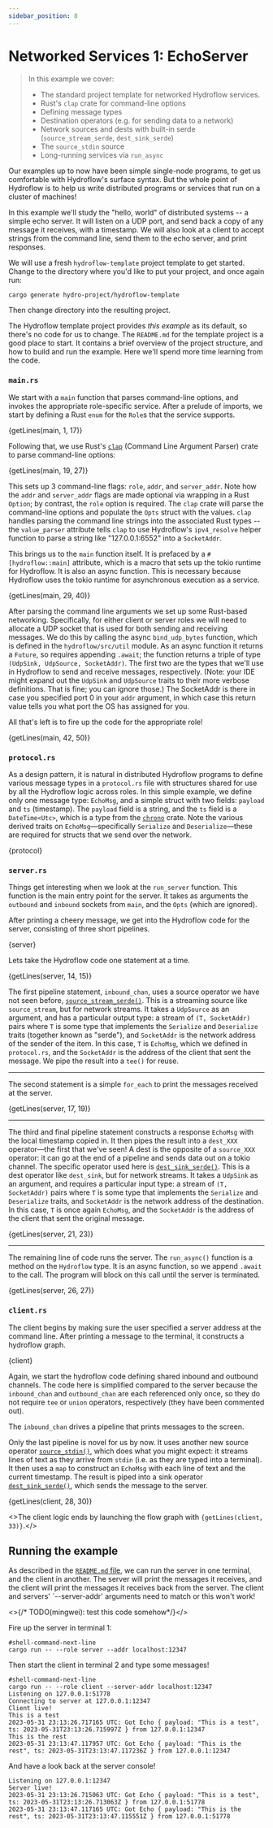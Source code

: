 ```yaml
---
sidebar_position: 8
---
```


# Networked Services 1: EchoServer
> In this example we cover:
> * The standard project template for networked Hydroflow services.
> * Rust's `clap` crate for command-line options
> * Defining message types
> * Destination operators (e.g. for sending data to a network)
> * Network sources and dests with built-in serde (`source_stream_serde`, `dest_sink_serde`)
> * The `source_stdin` source
> * Long-running services via `run_async`

Our examples up to now have been simple single-node programs, to get us comfortable with Hydroflow's
surface syntax. But the whole point of Hydroflow is to help us write distributed programs or services that run on a cluster of machines!

In this example we'll study the "hello, world" of distributed systems -- a simple echo server. It will listen on a UDP port,
and send back a copy of any message it receives, with a timestamp. We will also look at a client to
accept strings from the command line, send them to the echo server, and print responses.

We will use a fresh `hydroflow-template` project template to get started. Change to the directory where you'd like to put your project, and once again run:
```bash
cargo generate hydro-project/hydroflow-template
```
Then change directory into the resulting project.

The Hydroflow template project provides *this example* as its default, so there's no code for us to change.
The `README.md` for the template project is a good place to start. It contains a brief overview of the project structure, and how to build and run the example. Here we'll spend more time learning from the code.

### `main.rs`
We start with a `main` function that parses command-line options, and invokes the appropriate
role-specific service.
After a prelude of imports, we start by defining a Rust `enum` for the `Role`s that the service supports.

<CodeBlock language="rust">{getLines(main, 1, 17)}</CodeBlock>

Following that, we use Rust's [`clap`](https://docs.rs/clap/latest/clap/) (Command Line Argument Parser) crate to parse command-line options:

<CodeBlock language="rust">{getLines(main, 19, 27)}</CodeBlock>

This sets up 3 command-line flags: `role`, `addr`, and `server_addr`. Note how the `addr` and `server_addr` flags are made optional via wrapping in a Rust `Option`; by contrast, the `role` option is required. The `clap` crate will parse the command-line options and populate the `Opts` struct with the values. `clap` handles parsing the command line strings into the associated Rust types --  the `value_parser` attribute tells `clap` to use Hydroflow's `ipv4_resolve` helper function to parse a string like "127.0.0.1:6552" into a `SocketAddr`.

This brings us to the `main` function itself. It is prefaced by a `#[hydroflow::main]` attribute, which is a macro that sets up the tokio runtime for Hydroflow. It is also an async function. This is necessary because Hydroflow uses the tokio runtime for asynchronous execution as a service.

<CodeBlock language="rust">{getLines(main, 29, 40)}</CodeBlock>

After parsing the command line arguments we set up some Rust-based networking. Specifically, for either client or server roles we will need to allocate a UDP socket that is used for both sending and receiving messages. We do this by calling the async `bind_udp_bytes` function, which is defined in the `hydroflow/src/util` module. As an async function it returns a `Future`, so requires appending `.await`; the function returns a triple of type `(UdpSink, UdpSource, SocketAddr)`. The first two are the types that we'll use in Hydroflow to send and receive messages, respectively. (Note: your IDE might expand out the `UdpSink` and `UdpSource` traits to their more verbose definitions. That is fine; you can ignore those.) The SocketAddr is there in case you specified port 0 in your `addr` argument, in which case this return value tells you what port the OS has assigned for you.

All that's left is to fire up the code for the appropriate role!

<CodeBlock language="rust">{getLines(main, 42, 50)}</CodeBlock>

### `protocol.rs`
As a design pattern, it is natural in distributed Hydroflow programs to define various message types in a `protocol.rs` file with structures shared for use by all the Hydroflow logic across roles. In this simple example, we define only one message type: `EchoMsg`, and a simple struct with two fields: `payload` and `ts` (timestamp). The `payload` field is a string, and the `ts` field is a `DateTime<Utc>`, which is a type from the [`chrono`](https://docs.rs/chrono/latest/chrono/) crate. Note the various derived traits on `EchoMsg`—specifically `Serialize` and `Deserialize`—these are required for structs that we send over the network.

<CodeBlock language="rust" showLineNumbers>{protocol}</CodeBlock>

### `server.rs`
Things get interesting when we look at the `run_server` function. This function is the main entry point for the server. It takes as arguments the `outbound` and `inbound` sockets from `main`, and the `Opts` (which are ignored).

After printing a cheery message, we get into the Hydroflow code for the server, consisting of three short pipelines.

<CodeBlock language="rust" showLineNumbers>{server}</CodeBlock>

Lets take the Hydroflow code one statement at a time.

<CodeBlock language="rust">{getLines(server, 14, 15)}</CodeBlock>

The first pipeline statement, `inbound_chan`, uses a source operator we have not seen before, [`source_stream_serde()`](../syntax/surface_ops_gen.md#source_stream_serde). This is a streaming source like `source_stream`, but for network streams. It takes a `UdpSource` as an argument, and has a particular output type: a stream of `(T, SocketAddr)` pairs where `T` is some type that implements the `Serialize` and `Deserialize` traits (together known as "serde"), and `SocketAddr` is the network address of the sender of the item. In this case, `T` is `EchoMsg`, which we defined in `protocol.rs`, and the `SocketAddr` is the address of the client that sent the message. We pipe the result into a `tee()` for reuse.

---

The second statement is a simple `for_each` to print the messages received at the server.

<CodeBlock language="rust">{getLines(server, 17, 19)}</CodeBlock>

---

The third and final pipeline statement constructs a response `EchoMsg` with the local timestamp copied in. It then pipes the result into a `dest_XXX` operator—the first that we've seen!  A dest is the opposite of a `source_XXX` operator: it can go at the end of a pipeline and sends data out on a tokio channel. The specific operator used here is [`dest_sink_serde()`](../syntax/surface_ops_gen.md#dest_sink_serde). This is a dest operator like `dest_sink`, but for network streams. It takes a `UdpSink` as an argument, and requires a particular input type: a stream of `(T, SocketAddr)` pairs where `T` is some type that implements the `Serialize` and `Deserialize` traits, and `SocketAddr` is the network address of the destination. In this case, `T` is once again `EchoMsg`, and the `SocketAddr` is the address of the client that sent the original message.

<CodeBlock language="rust">{getLines(server, 21, 23)}</CodeBlock>

---

The remaining line of code runs the server. The `run_async()` function is a method on the `Hydroflow` type. It is an async function, so we append `.await` to the call. The program will block on this call until the server is terminated.

<CodeBlock language="rust">{getLines(server, 26, 27)}</CodeBlock>

### `client.rs`
The client begins by making sure the user specified a server address at the command line. After printing a message to the terminal, it constructs a hydroflow graph.

<CodeBlock language="rust" showLineNumbers>{client}</CodeBlock>

Again, we start the hydroflow code defining shared inbound and outbound channels. The code here is simplified compared
to the server because the `inbound_chan` and `outbound_chan` are each referenced only once, so they do not require `tee` or `union` operators, respectively (they have been commented out).

The `inbound_chan` drives a pipeline that prints messages to the screen.

Only the last pipeline is novel for us by now. It uses another new source operator [`source_stdin()`](../syntax/surface_ops_gen.md#source_stdin), which does what you might expect: it streams lines of text as they arrive from `stdin` (i.e. as they are typed into a terminal). It then uses a `map` to construct an `EchoMsg` with each line of text and the current timestamp. The result is piped into a sink operator [`dest_sink_serde()`](../syntax/surface_ops_gen.md#dest_sink_serde), which sends the message to the server.

<CodeBlock language="rust">{getLines(client, 28, 30)}</CodeBlock>

<>The client logic ends by launching the flow graph with <code>{getLines(client, 33)}</code>.</>

## Running the example
As described in the [`README.md` file](https://github.com/hydro-project/hydroflow/tree/main/hydroflow/examples/echoserver#readme), we can run the server in one terminal, and the client in another. The server will print the messages it receives, and the client will print the messages it receives back from the server. The client and servers' `--server-addr' arguments need to match or this won't work!

<>{/* TODO(mingwei): test this code somehow*/}</>

Fire up the server in terminal 1:
```console
#shell-command-next-line
cargo run -- --role server --addr localhost:12347
```

Then start the client in terminal 2 and type some messages!
```console
#shell-command-next-line
cargo run -- --role client --server-addr localhost:12347
Listening on 127.0.0.1:51778
Connecting to server at 127.0.0.1:12347
Client live!
This is a test
2023-05-31 23:13:26.717165 UTC: Got Echo { payload: "This is a test", ts: 2023-05-31T23:13:26.715997Z } from 127.0.0.1:12347
This is the rest
2023-05-31 23:13:47.117957 UTC: Got Echo { payload: "This is the rest", ts: 2023-05-31T23:13:47.117236Z } from 127.0.0.1:12347
```

And have a look back at the server console!
```console
Listening on 127.0.0.1:12347
Server live!
2023-05-31 23:13:26.715063 UTC: Got Echo { payload: "This is a test", ts: 2023-05-31T23:13:26.713063Z } from 127.0.0.1:51778
2023-05-31 23:13:47.117165 UTC: Got Echo { payload: "This is the rest", ts: 2023-05-31T23:13:47.115551Z } from 127.0.0.1:51778
```
